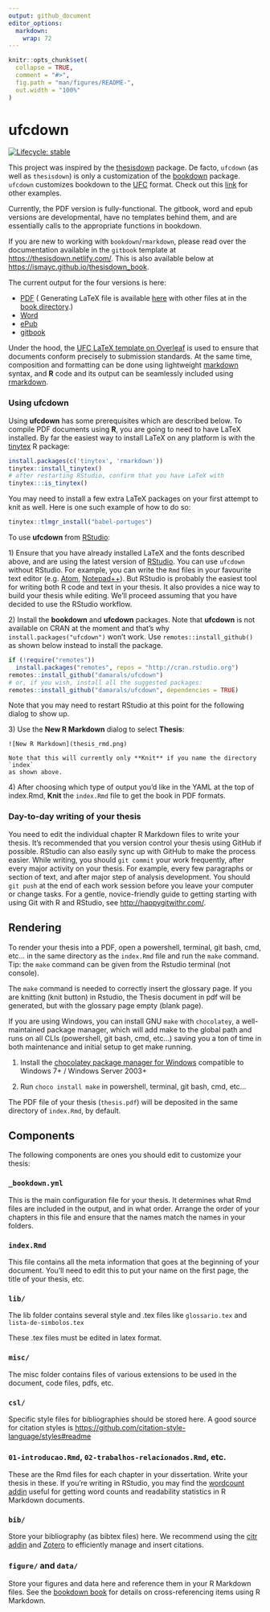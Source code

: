 ```yaml
---
output: github_document
editor_options: 
  markdown: 
    wrap: 72
---
```


<!-- README.md is generated from README.Rmd. Please edit that file -->

```r
knitr::opts_chunk$set(
  collapse = TRUE,
  comment = "#>",
  fig.path = "man/figures/README-",
  out.width = "100%"
)
```

# ufcdown

<!-- badges: start -->
[![Lifecycle: stable](https://img.shields.io/badge/lifecycle-stable-brightgreen.svg)](https://lifecycle.r-lib.org/articles/stages.html#stable)
<!-- badges: end -->

This project was inspired by the
[thesisdown](https://github.com/ismayc/thesisdown) package. De facto,
`ufcdown` (as well as `thesisdown`) is only a customization of the
[bookdown](https://github.com/rstudio/bookdown) package. `ufcdown`
customizes bookdown to the
[UFC](https://biblioteca.ufc.br/pt/servicos-e-produtos/templates/)
format. Check out this
[link](https://github.com/ismayc/thesisdown#customizing-thesisdown-to-your-institution)
for other examples.

Currently, the PDF version is fully-functional. The gitbook, word and
epub versions are developmental, have no templates behind them, and are
essentially calls to the appropriate functions in bookdown.

If you are new to working with `bookdown`/`rmarkdown`, please read over
the documentation available in the `gitbook` template at
<https://thesisdown.netlify.com/>. This is also available below at
<https://ismayc.github.io/thesisdown_book>.

The current output for the four versions is here:

-   [PDF](https://github.com/ismayc/thesisdown_book/blob/gh-pages/thesis.pdf)
    ( Generating LaTeX file is available
    [here](https://github.com/ismayc/thesisdown_book/blob/gh-pages/thesis.tex)
    with other files at in the [book
    directory](https://github.com/ismayc/thesisdown_book/tree/gh-pages).)
-   [Word](https://github.com/ismayc/thesisdown_book/blob/gh-pages/thesis.docx)
-   [ePub](https://github.com/ismayc/thesisdown_book/blob/gh-pages/thesis.epub)
-   [gitbook](https://ismayc.github.io/thesisdown_book)

Under the hood, the [UFC LaTeX template on
Overleaf](https://www.overleaf.com/read/csmhqmchyzzz) is used to ensure
that documents conform precisely to submission standards. At the same
time, composition and formatting can be done using lightweight
[markdown](https://rmarkdown.rstudio.com/authoring_basics.html) syntax,
and **R** code and its output can be seamlessly included using
[rmarkdown](https://rmarkdown.rstudio.com).

### Using ufcdown

Using **ufcdown** has some prerequisites which are described below. To
compile PDF documents using **R**, you are going to need to have LaTeX
installed. By far the easiest way to install LaTeX on any platform is
with the [tinytex](https://yihui.name/tinytex/) R package:

```r
install.packages(c('tinytex', 'rmarkdown'))
tinytex::install_tinytex()
# after restarting RStudio, confirm that you have LaTeX with 
tinytex:::is_tinytex() 
```

You may need to install a few extra LaTeX packages on your first attempt
to knit as well. Here is one such example of how to do so:

```r
tinytex::tlmgr_install("babel-portuges")
```

To use **ufcdown** from
[RStudio](http://www.rstudio.com/products/rstudio/download/):

1\) Ensure that you have already installed LaTeX and the fonts described
above, and are using the latest version of
[RStudio](http://www.rstudio.com/products/rstudio/download/). You can
use `ufcdown` without RStudio. For example, you can write the `Rmd`
files in your favourite text editor (e.g. [Atom](https://atom.io/),
[Notepad++](https://notepad-plus-plus.org/)). But RStudio is probably
the easiest tool for writing both R code and text in your thesis. It
also provides a nice way to build your thesis while editing. We'll
proceed assuming that you have decided to use the RStudio workflow.

2\) Install the **bookdown** and **ufcdown** packages. Note that
**ufcdown** is not available on CRAN at the moment and that's why
`install.packages("ufcdown")` won't work. Use
`remotes::install_github()` as shown below instead to install the
package.

``` r
if (!require("remotes")) 
  install.packages("remotes", repos = "http://cran.rstudio.org")
remotes::install_github("damarals/ufcdown")
# or, if you wish, install all the suggested packages:
remotes::install_github("damarals/ufcdown", dependencies = TRUE)
```

Note that you may need to restart RStudio at this point for the
following dialog to show up.

3\) Use the **New R Markdown** dialog to select **Thesis**:

    ![New R Markdown](thesis_rmd.png)

    Note that this will currently only **Knit** if you name the directory `index` 
    as shown above. 

4\) After choosing which type of output you'd like in the YAML at the
top of index.Rmd, **Knit** the `index.Rmd` file to get the book in PDF
formats.

### Day-to-day writing of your thesis

You need to edit the individual chapter R Markdown files to write your
thesis. It's recommended that you version control your thesis using
GitHub if possible. RStudio can also easily sync up with GitHub to make
the process easier. While writing, you should `git commit` your work
frequently, after every major activity on your thesis. For example,
every few paragraphs or section of text, and after major step of
analysis development. You should `git push` at the end of each work
session before you leave your computer or change tasks. For a gentle,
novice-friendly guide to getting starting with using Git with R and
RStudio, see <http://happygitwithr.com/>.

## Rendering

To render your thesis into a PDF, open a powershell, terminal, git bash,
cmd, etc… in the same directory as the `index.Rmd` file and run the
`make` command. Tip: the `make` command can be given from the Rstudio
terminal (not console).

The `make` command is needed to correctly insert the glossary page. If
you are knitting (knit button) in Rstudio, the Thesis document in pdf
will be generated, but with the glossary page empty (blank page).

If you are using Windows, you can install GNU `make` with `chocolatey`,
a well-maintained package manager, which will add make to the global
path and runs on all CLIs (powershell, git bash, cmd, etc…) saving you a
ton of time in both maintenance and initial setup to get make running.

1.  Install the [chocolatey package manager for
    Windows](https://chocolatey.org/install) compatible to Windows 7+ /
    Windows Server 2003+

2.  Run `choco install make` in powershell, terminal, git bash, cmd,
    etc…

The PDF file of your thesis (`thesis.pdf`) will be deposited in the same
directory of `index.Rmd`, by default.

## Components

The following components are ones you should edit to customize your
thesis:

### `_bookdown.yml`

This is the main configuration file for your thesis. It determines what
Rmd files are included in the output, and in what order. Arrange the
order of your chapters in this file and ensure that the names match the
names in your folders.

### `index.Rmd`

This file contains all the meta information that goes at the beginning
of your document. You'll need to edit this to put your name on the first
page, the title of your thesis, etc.

### `lib/`

The lib folder contains several style and .tex files like
`glossario.tex` and `lista-de-simbolos.tex`

These .tex files must be edited in latex format.

### `misc/`

The misc folder contains files of various extensions to be used in the
document, code files, pdfs, etc.

### `csl/`

Specific style files for bibliographies should be stored here. A good
source for citation styles is
<https://github.com/citation-style-language/styles#readme>

### `01-introducao.Rmd`, `02-trabalhos-relacionados.Rmd`, etc.

These are the Rmd files for each chapter in your dissertation. Write
your thesis in these. If you're writing in RStudio, you may find the
[wordcount addin](https://github.com/benmarwick/wordcountaddin) useful
for getting word counts and readability statistics in R Markdown
documents.

### `bib/`

Store your bibliography (as bibtex files) here. We recommend using the
[citr addin](https://github.com/crsh/citr) and
[Zotero](https://www.zotero.org/) to efficiently manage and insert
citations.

### `figure/` and `data/`

Store your figures and data here and reference them in your R Markdown
files. See the [bookdown book](https://bookdown.org/yihui/bookdown/) for
details on cross-referencing items using R Markdown.
